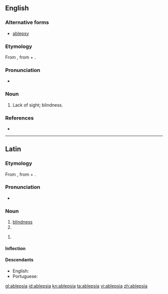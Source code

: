 ==English==

===Alternative forms===
* [[ablepsy]]

===Etymology===
From {{etyl|grc|en}} {{term|ἀβλεψία||blindness|lang=grc}}, from {{term|ἀ-||not|lang=grc}} + {{term|βλέπω||see|lang=grc}}.

===Pronunciation===
* {{a|US}} {{IPA|/əˈblɛp.si.ə/|lang=en}}

===Noun===
{{en-noun|-}}

# {{context|medical|rare|lang=en}} Lack of sight; blindness.

===References===
* {{reference-book|last=|first= |authorlink= |coauthors= |editor=Thomas, Clayton L.|others= |title=Taber's Encyclopedic Medical Dictionary|origdate= |origyear=1940|origmonth= |url= |format= |accessdate= |accessyear= |accessmonth= |edition=5th|date= |year=1993|month= |publisher=F. A. Davis Company|location=Philadelphia, PA|language= |id= |doi= |isbn=0-8036-8313-8|lccn= |ol= |pages=6|chapter= |chapterurl= |quote=}}

----

==Latin==

===Etymology===
From {{etyl|grc|la}} {{term|ἀβλεψία||blindness|lang=grc}}, from {{term|ἀ-||not|lang=grc}} + {{term|βλέπω||I see|lang=grc}}.

===Pronunciation===
* {{la-pronunc|ablepsia}}

===Noun===
{{la-noun|ablepsia||ablepsiae|f|first}}

# [[blindness]]
# {{inflection of|ablepsia||voc|s|lang=la}}

{{la-noun-form|ablepsiā}}

# {{inflection of|ablepsia||abl|s|lang=la}}

====Inflection====
{{la-decl-1st|ablepsi}}

====Descendants====
* English: {{l|en|ablepsia}}
* Portuguese: {{l|pt|ablepsia}}

[[gl:ablepsia]]
[[id:ablepsia]]
[[kn:ablepsia]]
[[ta:ablepsia]]
[[vi:ablepsia]]
[[zh:ablepsia]]